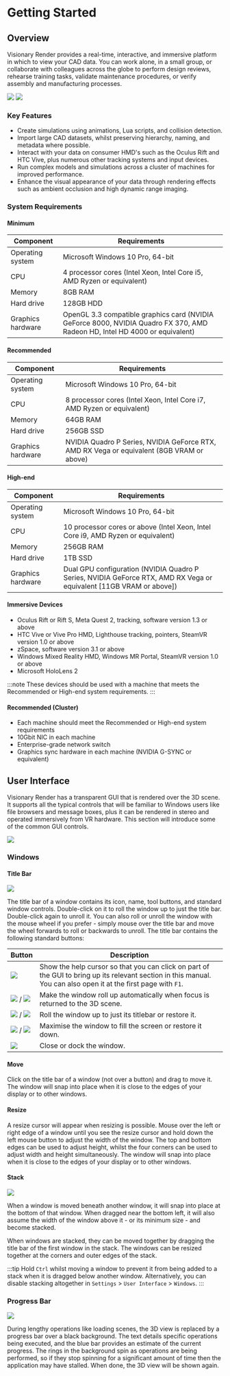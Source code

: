 # Getting Started

## Overview

Visionary Render provides a real-time, interactive, and immersive platform in which to view your CAD data. You can work alone, in a small group, or collaborate with colleagues across the globe to perform design reviews, rehearse training tasks, validate maintenance procedures, or verify assembly and manufacturing processes.

![](/img/user-manual/chapter1/1.jpg) ![](/img/user-manual/chapter1/2.jpg)

### Key Features

- Create simulations using animations, Lua scripts, and collision detection.
- Import large CAD datasets, whilst preserving hierarchy, naming, and metadata where possible.
- Interact with your data on consumer HMD's such as the Oculus Rift and HTC Vive, plus numerous other tracking systems and input devices.
- Run complex models and simulations across a cluster of machines for improved performance.
- Enhance the visual appearance of your data through rendering effects such as ambient occlusion and high dynamic range imaging.

### System Requirements

#### Minimum

| Component         | Requirements                                                                                                                |
|-------------------|-----------------------------------------------------------------------------------------------------------------------------|
| Operating system  | Microsoft Windows 10 Pro, 64-bit                                                                                            |
| CPU               | 4 processor cores (Intel Xeon, Intel Core i5, AMD Ryzen or equivalent)                                                      |
| Memory            | 8GB RAM                                                                                                                     |
| Hard drive        | 128GB HDD                                                                                                                   |
| Graphics hardware | OpenGL 3.3 compatible graphics card (NVIDIA GeForce 8000, NVIDIA Quadro FX 370, AMD Radeon HD, Intel HD 4000 or equivalent) |

#### Recommended

| Component         | Requirements                                                                              |
|-------------------|-------------------------------------------------------------------------------------------|
| Operating system  | Microsoft Windows 10 Pro, 64-bit                                                          |
| CPU               | 8 processor cores (Intel Xeon, Intel Core i7, AMD Ryzen or equivalent)                    |
| Memory            | 64GB RAM                                                                                  |
| Hard drive        | 256GB SSD                                                                                 |
| Graphics hardware | NVIDIA Quadro P Series, NVIDIA GeForce RTX, AMD RX Vega or equivalent (8GB VRAM or above) |

#### High-end

| Component         | Requirements                                                                                                          |
|-------------------|-----------------------------------------------------------------------------------------------------------------------|
| Operating system  | Microsoft Windows 10 Pro, 64-bit                                                                                      |
| CPU               | 10 processor cores or above (Intel Xeon, Intel Core i9, AMD Ryzen or equivalent)                                      |
| Memory            | 256GB RAM                                                                                                             |
| Hard drive        | 1TB SSD                                                                                                               |
| Graphics hardware | Dual GPU configuration (NVIDIA Quadro P Series, NVIDIA GeForce RTX, AMD RX Vega or equivalent \[11GB VRAM or above\]) |

#### Immersive Devices

- Oculus Rift or Rift S, Meta Quest 2, tracking, software version 1.3 or above
- HTC Vive or Vive Pro HMD, Lighthouse tracking, pointers, SteamVR version 1.0 or above
- zSpace, software version 3.1 or above
- Windows Mixed Reality HMD, Windows MR Portal, SteamVR version 1.0 or above
- Microsoft HoloLens 2

:::note
These devices should be used with a machine that meets the Recommended or High-end system requirements.
:::

#### Recommended (Cluster)

- Each machine should meet the Recommended or High-end system requirements
- 10Gbit NIC in each machine
- Enterprise-grade network switch
- Graphics sync hardware in each machine (NVIDIA G-SYNC or equivalent)

## User Interface

Visionary Render has a transparent GUI that is rendered over the 3D scene. It supports all the typical controls that will be familiar to Windows users like file browsers and message boxes, plus it can be rendered in stereo and operated immersively from VR hardware. This section will introduce some of the common GUI controls.

![](/img/user-manual/chapter1/3.jpg)

### Windows

#### Title Bar

![](/img/user-manual/chapter1/4.jpg)

The title bar of a window contains its icon, name, tool buttons, and standard window controls. Double-click on it to roll the window up to just the title bar. Double-click again to unroll it. You can also roll or unroll the window with the mouse wheel if you prefer - simply mouse over the title bar and move the wheel forwards to roll or backwards to unroll. The title bar contains the following standard buttons:

| Button | Description |
|--------|-------------|
| ![](/img/user-manual/chapter1/5.jpg) | Show the help cursor so that you can click on part of the GUI to bring up its relevant section in this manual. You can also open it at the first page with `F1`. |
| ![](/img/user-manual/chapter1/6.jpg) / ![](/img/user-manual/chapter1/7.jpg) | Make the window roll up automatically when focus is returned to the 3D scene. |
| ![](/img/user-manual/chapter1/8.jpg) / ![](/img/user-manual/chapter1/9.jpg) | Roll the window up to just its titlebar or restore it. |
| ![](/img/user-manual/chapter1/10.jpg) / ![](/img/user-manual/chapter1/9.jpg) | Maximise the window to fill the screen or restore it down. |
| ![](/img/user-manual/chapter1/11.jpg) | Close or dock the window. |

#### Move

Click on the title bar of a window (not over a button) and drag to move it. The window will snap into place when it is close to the edges of your display or to other windows.

#### Resize

A resize cursor will appear when resizing is possible. Mouse over the left or right edge of a window until you see the resize cursor and hold down the left mouse button to adjust the width of the window. The top and bottom edges can be used to adjust height, whilst the four corners can be used to adjust width and height simultaneously. The window will snap into place when it is close to the edges of your display or to other windows.

#### Stack

![](/img/user-manual/chapter1/12.jpg)

When a window is moved beneath another window, it will snap into place at the bottom of that window. When dragged near the bottom left, it will also assume the width of the window above it - or its minimum size - and become stacked.

When windows are stacked, they can be moved together by dragging the title bar of the first window in the stack. The windows can be resized together at the corners and outer edges of the stack.

:::tip
Hold `Ctrl` whilst moving a window to prevent it from being added to a stack when it is dragged below another window. Alternatively, you can disable stacking altogether in `Settings` > `User Interface` > `Windows`.
:::

### Progress Bar

![](/img/user-manual/chapter1/13.jpg)

During lengthy operations like loading scenes, the 3D view is replaced by a progress bar over a black background. The text details specific operations being executed, and the blue bar provides an estimate of the current progress. The rings in the background spin as operations are being performed, so if they stop spinning for a significant amount of time then the application may have stalled. When done, the 3D view will be shown again.
